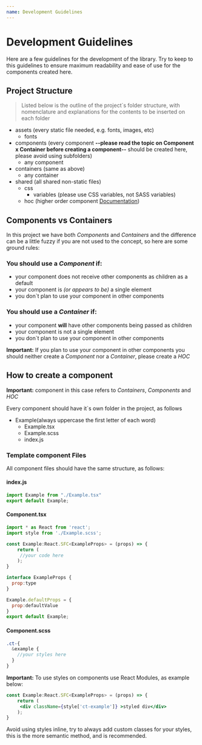 ```yaml
---
name: Development Guidelines
---
```


# Development Guidelines

<p>
  Here are a few guidelines for the development of the library. Try to keep to this guidelines to ensure maximum readability and ease of use for the components created here.
</p>

## Project Structure

> Listed below is the outline of the project`s folder structure, with nomenclature and explanations for the contents to be inserted on each folder

- assets (every static file needed, e.g. fonts, images, etc)
  - fonts
- components (every component <strong>--please read the topic on Component x Container before creating a component--</strong> should be created here, please avoid using subfolders)
  - any component
- containers (same as above)
  - any container
- shared (all shared non-static files)
  - css
    - variables (please use CSS variables, not SASS variables)
  - hoc (higher order component <a target="__blank" href="https://pt-br.reactjs.org/docs/higher-order-components.html">Documentation</a>)


## Components vs Containers

In this project we have both *Components* and *Containers* and the difference can be a little fuzzy if you are not used to the concept, so here are some ground rules:

### You should use a *Component* if:

- your component does not receive other components as children as a default
- your component is *(or appears to be)* a single element
- you don`t plan to use your component in other components

### You should use a *Container* if:

- your component <strong>will</strong> have other components being passed as children
- your component is not a single element
- you don`t plan to use your component in other components

<strong>Important:</strong> If you plan to use your component in other components you should neither create a *Component* nor a *Container*, please create a *HOC*

## How to create a component

<strong>Important:</strong> component in this case refers to *Containers*, *Components* and *HOC*

Every component should have it`s own folder in the project, as follows

- Example(always uppercase the first letter of each word)
  - Example.tsx
  - Example.scss
  - index.js

### Template component Files

All component files should have the same structure, as follows:

#### index.js

```jsx
import Example from "./Example.tsx"
export default Example;
```

#### Component.tsx

```jsx
import * as React from 'react';
import style from './Example.scss';

const Example:React.SFC<ExampleProps> = (props) => {
    return (
     //your code here
    );
}

interface ExampleProps {
  prop:type
}

Example.defaultProps = {
  prop:defaultValue
}
export default Example;
```

#### Component.scss

```scss
.ct-{
  &example {
    //your styles here
  }
}
```

<strong>Important:</strong> To use styles on components use React Modules, as example below:

```jsx
const Example:React.SFC<ExampleProps> = (props) => {
    return (
     <div className={style['ct-example']} >styled div</div>
    );
}
```

Avoid using styles inline, try to always add custom classes for your styles, this is the more semantic method, and is recommended.


